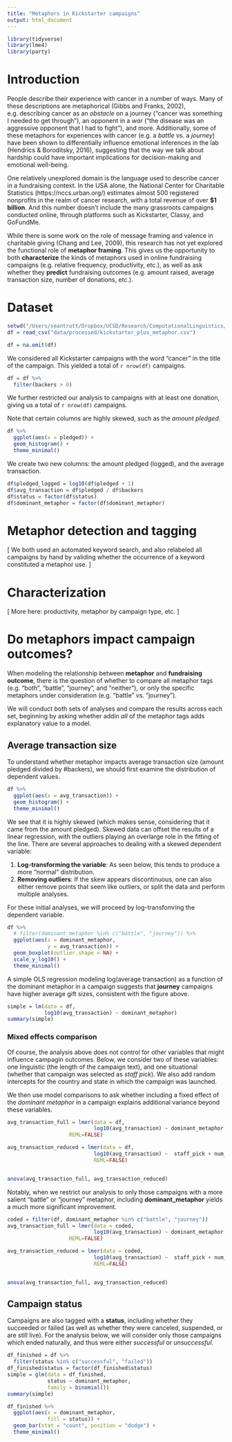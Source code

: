 ```yaml
---
title: "Metaphors in Kickstarter campaigns"
output: html_document
---
```



```r
library(tidyverse)
library(lme4)
library(party)
```

# Introduction

People describe their experience with cancer in a number of ways. Many of these descriptions are metaphorical (Gibbs and Franks, 2002), e.g. describing cancer as an *obstacle* on a journey ("cancer was something I needed to get through"), an opponent in a *war* ("the disease was an aggressive opponent that I had to fight"), and more. Additionally, some of these metaphors for experiences with cancer (e.g. a *battle* vs. a *journey*) have been shown to differentially influence emotional inferences in the lab (Hendrics & Boroditsky, 2016), suggesting that the way we talk about hardship could have important implications for decision-making and emotional well-being.

One relatively unexplored domain is the language used to describe cancer in a fundraising context. In the USA alone, the National Center for Charitable Statistics (https://nccs.urban.org/) estimates almost 500 registered nonprofits in the realm of cancer research, with a total revenue of over **$1 billion**. And this number doesn't include the many grassroots campaigns conducted online, through platforms such as Kickstarter, Classy, and GoFundMe. 

While there is some work on the role of message framing and valence in charitable giving (Chang and Lee, 2009), this research has not yet explored the functional role of **metaphor framing**. This gives us the opportunity to both **characterize** the kinds of metaphors used in online fundraising campaigns (e.g. relative frequency, productivity, etc.), as well as ask whether they **predict** fundraising outcomes (e.g. amount raised, average transaction size, number of donations, etc.). 

# Dataset

```r

setwd("/Users/seantrott/Dropbox/UCSD/Research/ComputationalLinguistics/nlp_cancer_metaphor")
df = read_csv("data/processed/kickstarter_plus_metaphor.csv")

df = na.omit(df)
```


We considered all Kickstarter campaigns with the word "cancer" in the title of the campaign. This yielded a total of `r nrow(df)` campaigns.

```r
df = df %>%
  filter(backers > 0)
```

We further restricted our analysis to campaigns with at least one donation, giving us a total of `r nrow(df)` campaigns.

Note that certain columns are highly skewed, such as the *amount pledged*.

```r
df %>%
  ggplot(aes(x = pledged)) +
  geom_histogram() +
  theme_minimal()
```

We create two new columns: the amount pledged (logged), and the average transaction. 

```r
df$pledged_logged = log10(df$pledged + 1)
df$avg_transaction = df$pledged / df$backers
df$status = factor(df$status)
df$dominant_metaphor = factor(df$dominant_metaphor)
```

# Metaphor detection and tagging

[ We both used an automated keyword search, and also relabeled all campaigns by hand by validing whether the occurrence of a keyword constituted a metaphor use. ]

# Characterization

[ More here: productivity, metaphor by campaign type, etc. ]


# Do metaphors impact campaign outcomes?

When modeling the relationship between **metaphor** and **fundraising outcome**, there is the question of whether to compare all metaphor tags (e.g. "both", "battle", "journey", and "neither"), or only the specific metaphors under consideration (e.g. "battle" vs. "journey").

We will conduct both sets of analyses and compare the results across each set, beginning by asking whether addin *all* of the metaphor tags adds explanatory value to a model.

## Average transaction size

To understand whether metaphor impacts average transaction size (amount pledged divided by #backers), we should first examine the distribution of dependent values.

```r
df %>%
  ggplot(aes(x = avg_transaction)) +
  geom_histogram() +
  theme_minimal()
```

We see that it is highly skewed (which makes sense, considering that it came from the amount pledged). Skewed data can offset the results of a linear regression, with the outliers playing an overlarge role in the fitting of the line. There are several approaches to dealing with a skewed dependent variable:  

1. **Log-transforming the variable**: As seen below, this tends to produce a more "normal" distribution.
2. **Removing outliers**: If the skew appears discontinuous, one can also either remove points that seem like outliers, or split the data and perform multiple analyses. 

For these initial analyses, we will proceed by log-transfomring the dependent variable.

```r
df %>%
  # filter(dominant_metaphor %in% c("battle", "journey")) %>%
  ggplot(aes(x = dominant_metaphor,
             y = avg_transaction)) +
  geom_boxplot(outlier.shape = NA) +
  scale_y_log10() +
  theme_minimal()
```

A simple OLS regression modeling log(average transaction) as a function of the dominant metaphor in a campaign suggests that **journey** campaigns have higher average gift sizes, consistent with the figure above.

```r
simple = lm(data = df,
            log10(avg_transaction) ~ dominant_metaphor)
summary(simple)
```


### Mixed effects comparison

Of course, the analysis above does not control for other variables that might influence campagin outcomes. Below, we consider two of these variables: one linguistic (the length of the campaign text), and one situational (whether that campaign was selected as *staff pick*). We also add random intercepts for the country and state in which the campaign was launched.

We then use model comparisons to ask whether including a fixed effect of the *dominant metaphor* in a campaign explains additional variance beyond these variables.

```r
avg_transaction_full = lmer(data = df,
                            log10(avg_transaction) ~ dominant_metaphor + staff_pick + num_words + (1 | geo_country) + (1 | geo_state),
                    REML=FALSE)

avg_transaction_reduced = lmer(data = df,
                            log10(avg_transaction) ~  staff_pick + num_words + (1 | geo_country) + (1 | geo_state),
                            REML=FALSE)


anova(avg_transaction_full, avg_transaction_reduced)
```

Notably, when we restrict our analysis to only those campaigns with a more salient "battle" or "journey" metaphor, including **dominant_metaphor** yields a much more significant improvement.

```r
coded = filter(df, dominant_metaphor %in% c("battle", "journey"))
avg_transaction_full = lmer(data = coded,
                            log10(avg_transaction) ~ dominant_metaphor + staff_pick + num_words + (1 | geo_country) + (1 | geo_state),
                    REML=FALSE)

avg_transaction_reduced = lmer(data = coded,
                            log10(avg_transaction) ~  staff_pick + num_words + (1 | geo_country) + (1 | geo_state),
                            REML=FALSE)


anova(avg_transaction_full, avg_transaction_reduced)
```

## Campaign status

Campaigns are also tagged with a **status**, including whether they succeeded or failed (as well as whether they were canceled, suspended, or are still live). For the analysis below, we will consider only those campaigns which ended naturally, and thus were either *successful* or *unsuccessful*.

```r
df_finished = df %>%
  filter(status %in% c("successful", "failed"))
df_finished$status = factor(df_finished$status)
simple = glm(data = df_finished,
             status ~ dominant_metaphor,
             family = binomial())
summary(simple)
```

```r
df_finished %>%
  ggplot(aes(x = dominant_metaphor,
             fill = status)) +
  geom_bar(stat = "count", position = "dodge") +
  theme_minimal()
```


